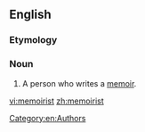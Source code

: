 ==English==

===Etymology===
{{suffix|en|memoir|ist}}

===Noun===
{{en-noun}}

# A person who writes a [[memoir]].

[[Category:en:Authors]]

[[vi:memoirist]]
[[zh:memoirist]]
